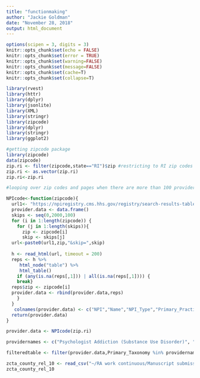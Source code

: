 ```yaml
---
title: "functionmaking"
author: "Jackie Goldman"
date: "November 28, 2018"
output: html_document
---
```


```r
options(scipen = 3, digits = 3)
knitr::opts_chunk$set(echo = FALSE)
knitr::opts_chunk$set(error = TRUE)
knitr::opts_chunk$set(warning=FALSE)
knitr::opts_chunk$set(message=FALSE)
knitr::opts_chunk$set(cache=T)
knitr::opts_chunk$set(collapse=T)
```

```r
library(rvest)
library(httr)
library(dplyr)
library(jsonlite)
library(XML)
library(stringr)
library(zipcode)
library(dplyr)
library(stringr)
library(ggplot2)
```

```r
#getting zipcode package
library(zipcode)
data(zipcode)
zip.ri <- filter(zipcode,state=="RI")$zip #restricting to RI zip codes
zip.ri <- as.vector(zip.ri)
zip.ri<-zip.ri
```


```r
#looping over zip codes and pages when there are more than 100 providers per zip code

NPIcode<-function(zipcode){
  url1<- "https://npiregistry.cms.hhs.gov/registry/search-results-table?addressType=ANY&postal_code=" 
  provider.data <- data.frame()
  skips <- seq(0,2000,100) 
  for (i in 1:length(zipcode)) {
    for (j in 1:length(skips)){
      zip <- zipcode[i]
      skip <- skips[j]
  url<-paste0(url1,zip,"&skip=",skip) 
  
  h <- read_html(url, timeout = 200)
  reps <- h %>% 
     html_node("table") %>%
     html_table()
    if (any(is.na(reps[,1])) | all(is.na(reps[,1]))) { 
    break}
  reps$zip <- zipcode[i]
  provider.data <- rbind(provider.data,reps) 
    }
  }
   colnames(provider.data) <- c("NPI","Name","NPI_Type","Primary_Practice_Address","Phone","Primary_Taxonomy","zipcode")
  return(provider.data)
}

provider.data <- NPIcode(zip.ri)
```

```r
providernames <- c("Psychologist Addiction (Substance Use Disorder)", "Counselor Mental Health",  "Psychiatry & Neurology Psychiatry", "Social Worker Clinical", "Counselor Mental Health", "Counselor", "Psychologist Clinical", "Psychologist", "Marriage & Family", "Therapist", "Social Worker", "Clinic/Center Adult Mental Health") 

filteredtable <- filter(provider.data,Primary_Taxonomy %in% providernames) 
```

```r
zcta_county_rel_10 <- read_csv("~/RA work continuous/Manuscript submissions/SAJ_suspected involvment of fentanyl/Resubmission/zcta_county_rel_10.txt")
zcta_county_rel_10
```
